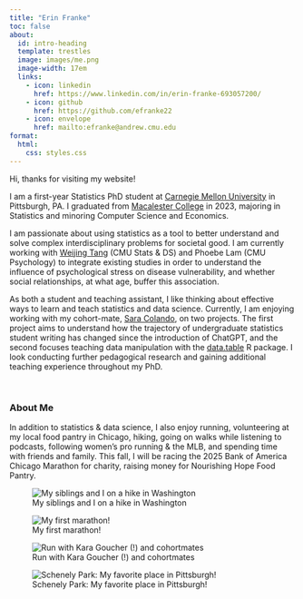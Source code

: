 ```yaml
---
title: "Erin Franke"
toc: false
about:
  id: intro-heading
  template: trestles
  image: images/me.png
  image-width: 17em
  links:
    - icon: linkedin
      href: https://www.linkedin.com/in/erin-franke-693057200/
    - icon: github
      href: https://github.com/efranke22
    - icon: envelope
      href: mailto:efranke@andrew.cmu.edu
format:
  html:
    css: styles.css
---
```


::: {#intro-heading}
Hi, thanks for visiting my website!

I am a first-year Statistics PhD student at [Carnegie Mellon University](https://www.cmu.edu/dietrich/statistics-datascience/index.html) in Pittsburgh, PA. I graduated from [Macalester College](https://www.macalester.edu/mscs/) in 2023, majoring in Statistics and minoring Computer Science and Economics. 

I am passionate about using statistics as a tool to better understand and solve complex interdisciplinary problems for societal good. I am currently working with [Weijing Tang](https://sites.google.com/andrew.cmu.edu/weijingtang/home?authuser=0) (CMU Stats & DS) and Phoebe Lam (CMU Psychology) to integrate existing studies in order to understand the influence of psychological stress on disease vulnerability, and whether social relationships, at what age, buffer this association. 

As both a student and teaching assistant, I like thinking about effective ways to learn and teach statistics and data science. Currently, I am enjoying working with my cohort-mate, [Sara Colando](https://scolando.github.io/), on two projects. The first project aims to understand how the trajectory of undergraduate statistics student writing has changed since the introduction of ChatGPT, and the second focuses teaching data manipulation with the [data.table](https://www.rdocumentation.org/packages/data.table/versions/1.17.0) R package. I look conducting further pedagogical research and gaining additional teaching experience throughout my PhD.

<br>
:::

### About Me

In addition to statistics & data science, I also enjoy running, volunteering at my local food pantry in Chicago, hiking, going on walks while listening to podcasts, following women's pro running & the MLB, and spending time with friends and family. This fall, I will be racing the 2025 Bank of America Chicago Marathon for charity, raising money for Nourishing Hope Food Pantry.

::: {layout-nrow="2"}
![My siblings and I on a hike in Washington](images/fam.png)

![My first marathon!](images/marathon.png)

![Run with Kara Goucher (!) and cohortmates](images/kara.png)

![Schenely Park: My favorite place in Pittsburgh!](images/schenely.png)
:::
